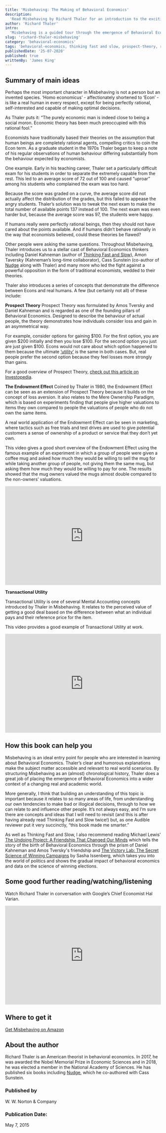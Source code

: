 ```yaml
---
title: 'Misbehaving: The Making of Behavioral Economics'
description:
  'Read Misbehaving by Richard Thaler for an introduction to the exciting world of Behavioral Economics and learn about how human decision-making is usually anything but rational.'
author: 'Richard Thaler'
intro:
  'Misbehaving is a guided tour through the emergence of Behavioral Economics as a serious economic discipline, written by one of its most respected figures. The title relates to Thaler’s core theme: people do not act in the ultra rational way that traditional economic theory assumes. Instead, they ‘misbehave’ by making irrational decisions in predictable ways. This is the story of a sometimes vicious battle between traditional economists and the growing school of behavioral economists to which Thaler belongs, told in an understandable way with a good dose of humour thrown in as well.'
slug: 'richard-thaler-misbehaving'
category: 'behavioral-economics'
tags: 'behavioral-economics, thinking fast and slow, prospect-theory, richard thaler'
publishedDate: '25-07-2020'
published: true
writtenBy: 'James King'
---
```


## Summary of main ideas

Perhaps the most important character in Misbehaving is not a person but an invented species. ‘Homo economicus’ - affectionately shortened to ‘Econ’ - is like a real human in every respect, except for being perfectly rational, self-interested and capable of making optimal decisions.

As Thaler puts it: “The purely economic man is indeed close to being a social moron. Economic theory has been much preoccupied with this rational fool.”

Economists have traditionally based their theories on the assumption that human beings are completely rational agents, compelling critics to coin the Econ term. As a graduate student in the 1970s Thaler began to keep a note of his regular observations of human behaviour differing substantially from the behaviour expected by economists. 

One example. Early in his teaching career, Thaler set a particularly difficult exam for his students in order to separate the extremely capable from the rest. This led to an average score of 72 out of 100 and caused “uproar” among his students who complained the exam was too hard. 

Because the score was graded on a curve, the average score did not actually affect the distribution of the grades, but this failed to appease the angry students. Thaler’s solution was to tweak the next exam to make the total number of available points 137 instead of 100. The next exam was even harder but, because the average score was 97, the students were happy. 

If humans really were perfectly rational beings, then they should not have cared about the points available. And if humans didn’t behave rationally in the way that economists believed, could these theories be flawed?

Other people were asking the same questions. Throughout Misbehaving, Thaler introduces us to a stellar cast of Behavioral Economics thinkers including Daniel Kahneman (author of [Thinking Fast and Slow](https://www.amazon.com/Thinking-Fast-Slow-Daniel-Kahneman/dp/0374533555/ref=sr_1_1?dchild=1&keywords=Thinking+Fast+and+Slow&qid=1595680819&s=books&sr=1-1)), Amon Taversky (Kahneman’s long-time collaborator), Cass Sunstein (co-author of [Nudge](https://www.amazon.com/Nudge-Improving-Decisions-Health-Happiness/dp/014311526X) along with Thaler) and many more who led the fight against a powerful opposition in the form of traditional economists, wedded to their theories.

Thaler also introduces a series of concepts that demonstrate the difference between Econs and real humans. A few (but certainly not all) of these include:

**Prospect Theory** 
Prospect Theory was formulated by Amos Tversky and Daniel Kahneman and is regarded as one of the founding pillars of Behavioral Economics. Designed to describe the behaviour of actual people, the theory demonstrates how individuals consider loss and gain in an asymmetrical way. 

For example, consider options for gaining $100. For the first option, you are given $200 initially and then you lose $100. For the second option you just are just given $100. Econs would not care about which option happened to them because the ultimate [‘utility’](https://en.wikipedia.org/wiki/Utility) is the same in both cases. But, real people prefer the second option because they feel losses more strongly than gains.

For a good overview of Prospect Theory, [check out this article on Investopedia](https://www.investopedia.com/terms/p/prospecttheory.asp).

**The Endowment Effect**
Coined by Thaler in 1980, the Endowment Effect can be seen as an extension of Prospect Theory because it builds on the concept of loss aversion. It also relates to the Mere Ownership Paradigm, which is based on experiments finding that people give higher valuations to items they own compared to people the valuations of people who do not own the same items.

A real world application of the Endowment Effect can be seen in marketing, where tactics such as free trials and test drives are used to give potential customers a sense of ownership of a product or service that they don’t yet own.

This video gives a good short overview of the Endowment Effect using the famous example of an experiment in which a group of people were given a coffee mug and asked how much they would be willing to sell the mug for while taking another group of people, not giving them the same mug, but asking them how much they would be willing to pay for one. The results showed that the mug owners valued the mugs almost double compared to the non-owners’ valuations.
<br />
<iframe
  width="100%"
  height="320px"
  src="https://www.youtube.com/embed/bvjoIAhaIxI"
  frameBorder="0"
  allow="accelerometer; autoplay; encrypted-media; gyroscope; picture-in-picture"
  allowFullScreen
></iframe>


**Transactional Utility**

Transactional Utility is one of several Mental Accounting concepts introduced by Thaler in Misbehaving. It relates to the perceived value of getting a good deal based on the difference between what an individual pays and their reference price for the item. 

This video provides a good example of Transactional Utility at work.
<br />
<iframe
  width="100%"
  height="320px"
  src="https://www.youtube.com/embed/hcv02NCdVjk"
  frameBorder="0"
  allow="accelerometer; autoplay; encrypted-media; gyroscope; picture-in-picture"
  allowFullScreen
></iframe>



## How this book can help you

Misbehaving is an ideal entry point for people who are interested in learning about Behavioral Economics. Thaler’s clear and humorous explanations make the subject matter accessible and relevant to real world scenarios. By structuring Misbehaving as an (almost) chronological history, Thaler does a great job of placing the emergence of Behavioral Economics into a wider context of a changing real and academic world.

More generally, I think that building an understanding of this topic is important because it relates to so many areas of life, from understanding our own tendencies to make bad or illogical decisions, through to how we can relate to and influence other people. It’s not always easy, and I’m sure there are concepts and ideas that I will need to revisit (and this is after having already read Thinking Fast and Slow twice!) but, as one Audible reviewer put it very succinctly, “this book made me smarter.”

As well as Thinking Fast and Slow, I also recommend reading Michael Lewis' [The Undoing Project: A Friendship That Changed Our Minds](https://www.amazon.com/Undoing-Project-Friendship-Changed-Minds/dp/0393354776/ref=sr_1_1?dchild=1&keywords=the+undoing+project&qid=1595682838&s=books&sr=1-1) which tells the story of the birth of Behavioral Economics through the prism of Daniel Kahneman and Amos Tversky's friendship and [The Victory Lab: The Secret Science of Winning Campaigns](https://www.amazon.com/Victory-Lab-Science-Winning-Campaigns/dp/0307954803) by Sasha Issenberg, which takes you into the world of politics and shows the gradual impact of behavioral economics and data on the science of winning elections.

## Some good further reading/watching/listening

Watch Richard Thaler in conversation with Google’s Chief Economist Hal Varian.
<br />
<iframe
  width="100%"
  height="320px"
  src="https://www.youtube.com/embed/42qbHeFxdzE"
  frameBorder="0"
  allow="accelerometer; autoplay; encrypted-media; gyroscope; picture-in-picture"
  allowFullScreen
></iframe>

## Where to get it

[Get Misbehaving on Amazon](https://www.amazon.com/Misbehaving-Richard-Thaler-audiobook/dp/B00VQTALSA/ref=sr_1_1?crid=2JLK24O4YZ7BX&dchild=1&keywords=misbehaving+richard+thaler&qid=1595679693&sprefix=misbe%2Caps%2C231&sr=8-1)
## About the author

Richard Thaler is an American theorist in behavioral economics. In 2017, he was awarded the Nobel Memorial Prize in Economic Sciences and in 2018, he was elected a member in the National Academy of Sciences. He has published six books including [Nudge](https://www.amazon.com/Nudge-Improving-Decisions-Health-Happiness/dp/014311526X/ref=sr_1_1?dchild=1&keywords=nudge&qid=1595682513&s=books&sr=1-1), which he co-authored with Cass Sunstein.

### Published by

W. W. Norton & Company

### Publication Date:

May 7, 2015
